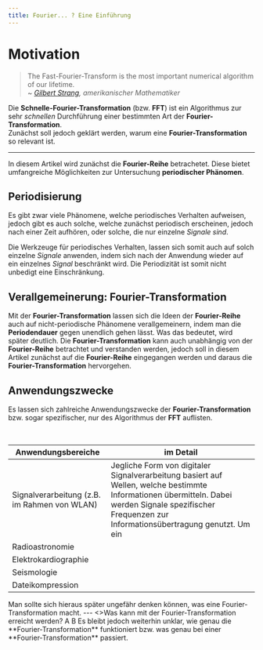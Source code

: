 ```yaml
---
title: Fourier... ? Eine Einführung
---
```



# Motivation

> The Fast-Fourier-Transform is the most important numerical algorithm of our lifetime.  
> ~ <cite>[Gilbert Strang](https://en.wikipedia.org/wiki/Gilbert_Strang), amerikanischer Mathematiker</cite>

Die **Schnelle-Fourier-Transformation** (bzw. **FFT**) ist ein Algorithmus zur sehr _schnellen_ Durchführung einer bestimmten Art der **Fourier-Transformation**.  
Zunächst soll jedoch geklärt werden, warum eine **Fourier-Transformation** so relevant ist.

---

In diesem Artikel wird zunächst die **Fourier-Reihe** betrachetet. Diese bietet umfangreiche Möglichkeiten zur Untersuchung **periodischer Phänomen**.

## Periodisierung

Es gibt zwar viele Phänomene, welche periodisches Verhalten aufweisen, jedoch gibt es auch solche, welche zunächst periodisch erscheinen, jedoch nach einer Zeit aufhören, oder solche, die nur einzelne _Signale sind_.

<SingleSignal />
<PeriodicSignal />

Die Werkzeuge für periodisches Verhalten, lassen sich somit auch auf solch einzelne _Signale_ anwenden, indem sich nach der Anwendung wieder auf ein einzelnes _Signal_ beschränkt wird. Die Periodizität ist somit nicht unbedigt eine Einschränkung.

## Verallgemeinerung: Fourier-Transformation

Mit der **Fourier-Transformation** lassen sich die Ideen der **Fourier-Reihe** auch auf nicht-periodische Phänomene verallgemeinern, indem man die **Periodendauer** gegen unendlich gehen lässt. Was das bedeutet, wird später deutlich.
Die **Fourier-Transformation** kann auch unabhängig von der **Fourier-Reihe** betrachtet und verstanden werden, jedoch soll in diesem Artikel zunächst auf die **Fourier-Reihe** eingegangen werden und daraus die **Fourier-Transformation** hervorgehen.

## Anwendungszwecke

Es lassen sich zahlreiche Anwendungszwecke der **Fourier-Transformation** bzw. sogar spezifischer, nur des Algorithmus der **FFT** auflisten.

<br />

| Anwendungsbereiche                           | im Detail                                                                                                                                                                                               |
| -------------------------------------------- | ------------------------------------------------------------------------------------------------------------------------------------------------------------------------------------------------------- |
| Signalverarbeitung (z.B. im Rahmen von WLAN) | Jegliche Form von digitaler Signalverarbeitung basiert auf Wellen, welche bestimmte Informationen übermitteln. Dabei werden Signale spezifischer Frequenzen zur Informationsübertragung genutzt. Um ein |
| Radioastronomie                              |                                                                                                                                                                                                         |
| Elektrokardiographie                         |                                                                                                                                                                                                         |
| Seismologie                                  |                                                                                                                                                                                                         |
| Dateikompression                             |                                                                                                                                                                                                         |

<Callout emoji="🚧">
  Man sollte sich hieraus später ungefähr denken können, was eine
  Fourier-Transformation macht.
</Callout>
---
<QuestionAnswer>
  <>Was kann mit der Fourier-Transformation erreicht werden?</>
  <Answer>A</Answer>
  <Answer correct={true}>B </Answer>
</QuestionAnswer>
Es bleibt jedoch weiterhin unklar, wie genau die **Fourier-Transformation** funktioniert
bzw. was genau bei einer **Fourier-Transformation** passiert.
